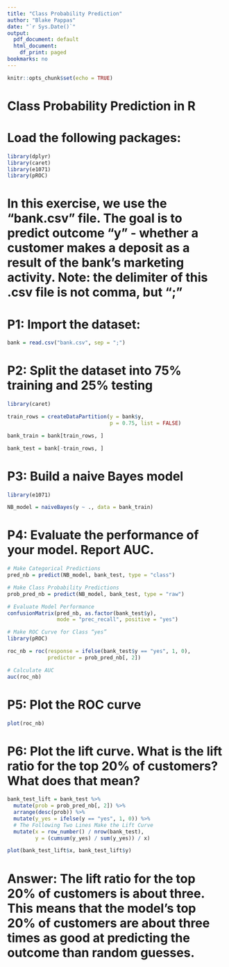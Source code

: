 ---
title: "Class Probability Prediction"
author: "Blake Pappas"
date: "`r Sys.Date()`"
output:
  pdf_document: default
  html_document:
    df_print: paged
bookmarks: no
---
  
```{r setup, include = FALSE}
knitr::opts_chunk$set(echo = TRUE)
```
# Class Probability Prediction in R
# Load the following packages:

```{r, warning = FALSE, message = FALSE}
library(dplyr)
library(caret)
library(e1071)
library(pROC)
```

# In this exercise, we use the "bank.csv" file. The goal is to predict outcome "y" - whether a customer makes a deposit as a result of the bank's marketing activity. Note: the delimiter of this .csv file is not comma, but ";"

# P1: Import the dataset:

```{r}
bank = read.csv("bank.csv", sep = ";")
```

# P2: Split the dataset into 75% training and 25% testing
```{r}
library(caret)

train_rows = createDataPartition(y = bank$y,
                                 p = 0.75, list = FALSE)

bank_train = bank[train_rows, ]

bank_test = bank[-train_rows, ]
```

# P3: Build a naive Bayes model
```{r}
library(e1071)

NB_model = naiveBayes(y ~ ., data = bank_train)
```

# P4: Evaluate the performance of your model. Report AUC.
```{r}
# Make Categorical Predictions
pred_nb = predict(NB_model, bank_test, type = "class")

# Make Class Probability Predictions
prob_pred_nb = predict(NB_model, bank_test, type = "raw")

# Evaluate Model Performance
confusionMatrix(pred_nb, as.factor(bank_test$y),
                mode = "prec_recall", positive = "yes")

# Make ROC Curve for Class “yes”
library(pROC)

roc_nb = roc(response = ifelse(bank_test$y == "yes", 1, 0),
             predictor = prob_pred_nb[, 2])

# Calculate AUC
auc(roc_nb)
```

# P5: Plot the ROC curve
```{r}
plot(roc_nb)
```

# P6: Plot the lift curve. What is the lift ratio for the top 20% of customers? What does that mean?
```{r}
bank_test_lift = bank_test %>%
  mutate(prob = prob_pred_nb[, 2]) %>%
  arrange(desc(prob)) %>%
  mutate(y_yes = ifelse(y == "yes", 1, 0)) %>%
  # The Following Two Lines Make the Lift Curve
  mutate(x = row_number() / nrow(bank_test),
         y = (cumsum(y_yes) / sum(y_yes)) / x)

plot(bank_test_lift$x, bank_test_lift$y)
```

# Answer: The lift ratio for the top 20% of customers is about three. This means that the model's top 20% of customers are about three times as good at predicting the outcome than random guesses.